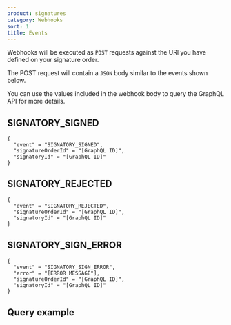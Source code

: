 ```yaml
---
product: signatures
category: Webhooks
sort: 1
title: Events
---
```



Webhooks will be executed as `POST` requests against the URl you have defined on your signature order.

The POST request will contain a `JSON` body similar to the events shown below.

You can use the values included in the webhook body to query the GraphQL API for more details.

## SIGNATORY_SIGNED

```
{
  "event" = "SIGNATORY_SIGNED",
  "signatureOrderId" = "[GraphQL ID]",
  "signatoryId" = "[GraphQL ID]"
}
```

## SIGNATORY_REJECTED

```
{
  "event" = "SIGNATORY_REJECTED",
  "signatureOrderId" = "[GraphQL ID]",
  "signatoryId" = "[GraphQL ID]"
}
```

## SIGNATORY_SIGN_ERROR

```
{
  "event" = "SIGNATORY_SIGN_ERROR",
  "error" = "[ERROR MESSAGE"],
  "signatureOrderId" = "[GraphQL ID]",
  "signatoryId" = "[GraphQL ID]"
}
```

## Query example


<CodeBlock text={signatoryWebhookExample.query.trim()} />
